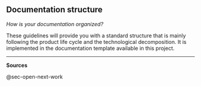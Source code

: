 ## Documentation structure

*How is your documentation organized?*

These guidelines will provide you with a standard structure that is mainly following the product life cycle and the technological decomposition.
It is implemented in the documentation template available in this project.


------------------------------------------------------------------------

**Sources**

@sec-open-next-work
